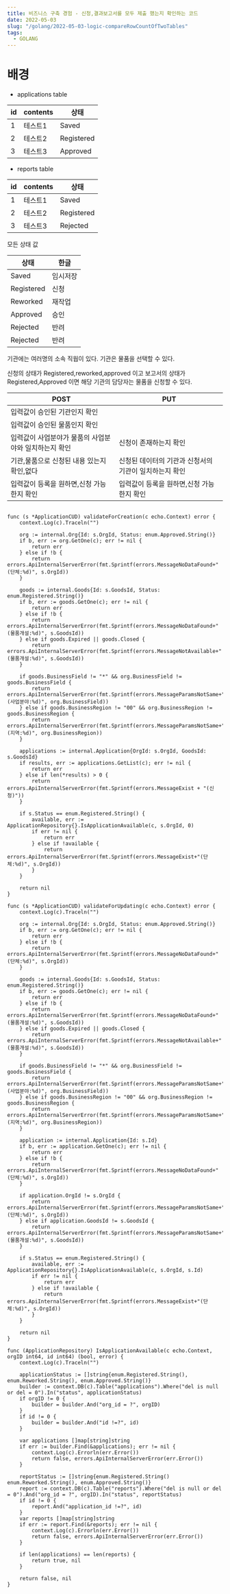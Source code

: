 ```yaml
---
title: 비즈니스 구축 경험 - 신청,결과보고서를 모두 제출 했는지 확인하는 코드
date: 2022-05-03
slug: "/golang/2022-05-03-logic-compareRowCountOfTwoTables"
tags:
  - GOLANG
---
```


# 배경

- applications table

|id|contents|상태|
|------|---|---|
|1|테스트1|Saved|
|2|테스트2|Registered|
|3|테스트3|Approved|

- reports table

|id|contents|상태|
|------|---|---|
|1|테스트1|Saved|
|2|테스트2|Registered|
|3|테스트3|Rejected|

모든 상태 값

|상태|한글|
|---|---|
|Saved|임시저장|
|Registered|신청|
|Reworked|재작업|
|Approved|승인|
|Rejected|반려|
|Rejected|반려|

기관에는 여러명의 소속 직웝이 있다.
기관은 물품을 선택할 수 있다.

신청의 상태가 Registered,reworked,approved 이고 
보고서의 상태가 Registered,Approved 이면
해당 기관의 담당자는 물품을 신청할 수 있다.

|POST|PUT|
|---|---|
|입력값이 승인된 기관인지 확인||
|입력값이 승인된 물품인지 확인||
|입력값이 사업분야가 물품의 사업분야와 일치하는지 확인|신청이 존재하는지 확인|
|기관,물품으로 신청된 내용 있는지 확인,없다|신청된 데이터의 기관과 신청서의 기관이 일치하는지 확인|
|입력값이 등록을 원하면,신청 가능한지 확인|입력값이 등록을 원하면,신청 가능한지 확인|



```

func (s *ApplicationCUD) validateForCreation(c echo.Context) error {
	context.Log(c).Traceln("")

	org := internal.Org{Id: s.OrgId, Status: enum.Approved.String()}
	if b, err := org.GetOne(c); err != nil {
		return err
	} else if !b {
		return errors.ApiInternalServerError(fmt.Sprintf(errors.MessageNoDataFound+"(단체:%d)", s.OrgId))
	}

	goods := internal.Goods{Id: s.GoodsId, Status: enum.Registered.String()}
	if b, err := goods.GetOne(c); err != nil {
		return err
	} else if !b {
		return errors.ApiInternalServerError(fmt.Sprintf(errors.MessageNoDataFound+"(물품개설:%d)", s.GoodsId))
	} else if goods.Expired || goods.Closed {
		return errors.ApiInternalServerError(fmt.Sprintf(errors.MessageNotAvailable+"(물품개설:%d)", s.GoodsId))
	}

	if goods.BusinessField != "*" && org.BusinessField != goods.BusinessField {
		return errors.ApiInternalServerError(fmt.Sprintf(errors.MessageParamsNotSame+"(사업분야:%d)", org.BusinessField))
	} else if goods.BusinessRegion != "00" && org.BusinessRegion != goods.BusinessRegion {
		return errors.ApiInternalServerError(fmt.Sprintf(errors.MessageParamsNotSame+"(지역:%d)", org.BusinessRegion))
	}

	applications := internal.Application{OrgId: s.OrgId, GoodsId: s.GoodsId}
	if results, err := applications.GetList(c); err != nil {
		return err
	} else if len(*results) > 0 {
		return errors.ApiInternalServerError(fmt.Sprintf(errors.MessageExist + "(신청)"))
	}

	if s.Status == enum.Registered.String() {
		available, err := ApplicationRepository{}.IsApplicationAvailable(c, s.OrgId, 0)
		if err != nil {
			return err
		} else if !available {
			return errors.ApiInternalServerError(fmt.Sprintf(errors.MessageExist+"(단체:%d)", s.OrgId))
		}
	}

	return nil
}

func (s *ApplicationCUD) validateForUpdating(c echo.Context) error {
	context.Log(c).Traceln("")

	org := internal.Org{Id: s.OrgId, Status: enum.Approved.String()}
	if b, err := org.GetOne(c); err != nil {
		return err
	} else if !b {
		return errors.ApiInternalServerError(fmt.Sprintf(errors.MessageNoDataFound+"(단체:%d)", s.OrgId))
	}

	goods := internal.Goods{Id: s.GoodsId, Status: enum.Registered.String()}
	if b, err := goods.GetOne(c); err != nil {
		return err
	} else if !b {
		return errors.ApiInternalServerError(fmt.Sprintf(errors.MessageNoDataFound+"(물품개설:%d)", s.GoodsId))
	} else if goods.Expired || goods.Closed {
		return errors.ApiInternalServerError(fmt.Sprintf(errors.MessageNotAvailable+"(물품개설:%d)", s.GoodsId))
	}

	if goods.BusinessField != "*" && org.BusinessField != goods.BusinessField {
		return errors.ApiInternalServerError(fmt.Sprintf(errors.MessageParamsNotSame+"(사업분야:%d)", org.BusinessField))
	} else if goods.BusinessRegion != "00" && org.BusinessRegion != goods.BusinessRegion {
		return errors.ApiInternalServerError(fmt.Sprintf(errors.MessageParamsNotSame+"(지역:%d)", org.BusinessRegion))
	}

	application := internal.Application{Id: s.Id}
	if b, err := application.GetOne(c); err != nil {
		return err
	} else if !b {
		return errors.ApiInternalServerError(fmt.Sprintf(errors.MessageNoDataFound+"(단체:%d)", s.OrgId))
	}

	if application.OrgId != s.OrgId {
		return errors.ApiInternalServerError(fmt.Sprintf(errors.MessageParamsNotSame+"(단체:%d)", s.OrgId))
	} else if application.GoodsId != s.GoodsId {
		return errors.ApiInternalServerError(fmt.Sprintf(errors.MessageParamsNotSame+"(물품개설:%d)", s.GoodsId))
	}

	if s.Status == enum.Registered.String() {
		available, err := ApplicationRepository{}.IsApplicationAvailable(c, s.OrgId, s.Id)
		if err != nil {
			return err
		} else if !available {
			return errors.ApiInternalServerError(fmt.Sprintf(errors.MessageExist+"(단체:%d)", s.OrgId))
		}
	}

	return nil
}
```


```
func (ApplicationRepository) IsApplicationAvailable(c echo.Context, orgID int64, id int64) (bool, error) {
	context.Log(c).Traceln("")

	applicationStatus := []string{enum.Registered.String(), enum.Reworked.String(), enum.Approved.String()}
	builder := context.DB(c).Table("applications").Where("del is null or del = 0").In("status", applicationStatus)
	if orgID != 0 {
		builder = builder.And("org_id = ?", orgID)
	}
	if id != 0 {
		builder = builder.And("id !=?", id)
	}

	var applications []map[string]string
	if err := builder.Find(&applications); err != nil {
		context.Log(c).Errorln(err.Error())
		return false, errors.ApiInternalServerError(err.Error())
	}

	reportStatus := []string{enum.Registered.String() enum.Reworked.String(), enum.Approved.String()}
	report := context.DB(c).Table("reports").Where("del is null or del = 0").And("org_id = ?", orgID).In("status", reportStatus)
	if id != 0 {
		report.And("application_id !=?", id)
	}
	var reports []map[string]string
	if err := report.Find(&reports); err != nil {
		context.Log(c).Errorln(err.Error())
		return false, errors.ApiInternalServerError(err.Error())
	}

	if len(applications) == len(reports) {
		return true, nil
	}

	return false, nil
}
```